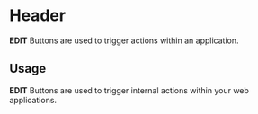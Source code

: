 
<Meta title="Components/Header" component={Header}/>

# Header

**EDIT** Buttons are used to trigger actions within an application.

## Usage

**EDIT** Buttons are used to trigger internal actions within your web applications.

<Preview withToolbar>
    <Story name="Header">
        <Header />
    </Story>
</Preview>

